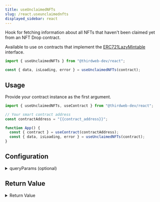```yaml
---
title: useUnclaimedNFTs
slug: /react.useunclaimednfts
displayed_sidebar: react
---
```


Hook for fetching information about all NFTs that haven't been claimed yet from an NFT Drop contract.

Available to use on contracts that implement the [ERC721LazyMintable](/solidity/interfaces/erc721lazymintable) interface.

```jsx
import { useUnclaimedNFTs } from "@thirdweb-dev/react";

const { data, isLoading, error } = useUnclaimedNFTs(contract);
```

## Usage

Provide your contract instance as the first argument.

```jsx
import { useUnclaimedNFTs, useContract } from "@thirdweb-dev/react";

// Your smart contract address
const contractAddress = "{{contract_address}}";

function App() {
  const { contract } = useContract(contractAddress);
  const { data, isLoading, error } = useUnclaimedNFTs(contract);
}
```

## Configuration

<details>
  <summary>queryParams (optional)</summary>
  <div>

By default, the hook returns the first 100 unclaimed NFTs from the contract.

Paginate the results by providing a `queryParams` object as the second argument.

```jsx
import { useUnclaimedNFTs, useContract } from "@thirdweb-dev/react";

// Your smart contract address
const contractAddress = "{{contract_address}}";

function App() {
  const { contract } = useContract(contractAddress);
  const { data, isLoading, error } = useUnclaimedNFTs(
    contract,
    // highlight-start
    {
      count: 10, // Limit the number of results
      start: 0, // Start from the nth result (useful for pagination)
    },
    // highlight-end
  );
}
```

</div>
</details>

## Return Value

<details>
  <summary>Return Value</summary>
  <div>

The hook's `data` property, once loaded, contains an array of `NFTMetadata` objects.

```ts
{
  name?: string | number | undefined;
  description?: string | null | undefined;
  image?: string | null | undefined;
  external_url?: string | null | undefined;
  animation_url?: string | null | undefined;
  background_color?: string | undefined;
  properties?: {
      [x: string]: unknown;
  } | {
      [x: string]: unknown;
  }[] | undefined;
  id: string;
  uri: string;
}[]
```

</div>
</details>
